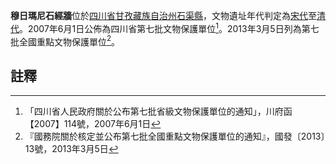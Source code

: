 {{msg:四川省文物保護單位
|名稱 = 穆日瑪尼石經牆
|編號 = 209
|圖片 = 
|級別 = S7
|分類 = 
|時代 = [[宋代|宋代]]至[[清代|清代]]
|地点 = [[四川省|四川省]][[甘孜藏族自治州|甘孜藏族自治州]][[石渠縣|石渠縣]]
|坐標 =
|登錄 = 2007年6月1日
}}
{{msg:四川省文物保護單位
|名稱 = 穆日瑪尼石經牆
|編號 = 1586
|圖片 = 
|級別 = 107
|分類 = 
|時代 = 唐至清
|地点 = [[四川省|四川省]][[甘孜藏族自治州|甘孜藏族自治州]][[石渠縣|石渠縣]]
|坐標 =
|登錄 = 2013年3月5日
}}
'''穆日瑪尼石經牆'''位於[[四川省|四川省]][[甘孜藏族自治州|甘孜藏族自治州]][[石渠縣|石渠縣]]，文物遺址年代判定為[[宋代|宋代]]至[[清代|清代]]。2007年6月1日公佈為四川省第七批文物保護單位<ref>「四川省人民政府關於公布第七批省級文物保護單位的通知」，川府函【2007】114號，2007年6月1日</ref>。2013年3月5日列為第七批全國重點文物保護單位<ref>『國務院關於核定並公布第七批全國重點文物保護單位的通知』，國發〔2013〕13號，2013年3月5日</ref>。

{{gallery|height=200
|File:穆日玛尼001.jpg|穆日玛尼石经墙
|File:穆日玛尼006.jpg|穆日玛尼石经墙
|File:穆日玛尼004.jpg|白玛格桑法王给穆日玛尼石经墙开光
}}

==註釋==
{{reflist}}
{{文物保護單位小作品}}